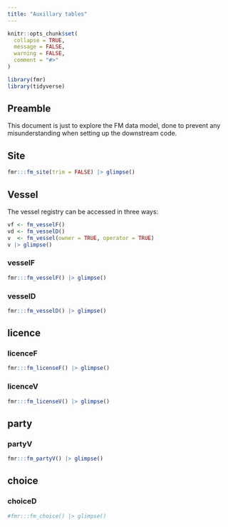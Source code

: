```yaml
---
title: "Auxillary tables"
---
```


```r
knitr::opts_chunk$set(
  collapse = TRUE,
  message = FALSE,
  warning = FALSE,
  comment = "#>"
)
```

```r
library(fmr)
library(tidyverse)
```

## Preamble

This document is just to explore the FM data model, done to prevent any misunderstanding when setting up the downstream code.

## Site

```r
fmr:::fm_site(trim = FALSE) |> glimpse()
```

## Vessel

The vessel registry can be accessed in three ways:

```r
vf <- fm_vesselF()
vd <- fm_vesselD()
v  <- fm_vessel(owner = TRUE, operator = TRUE)
v |> glimpse()
```


### vesselF

```r
fmr:::fm_vesselF() |> glimpse()
```

### vesselD

```r
fmr:::fm_vesselD() |> glimpse()
```

## licence

### licenceF

```r
fmr:::fm_licenseF() |> glimpse()
```

### licenceV

```r
fmr:::fm_licenseV() |> glimpse()
```

## party


### partyV

```r
fmr:::fm_partyV() |> glimpse()
```

## choice

### choiceD

```r
#fmr:::fm_choice() |> glimpse()
```

